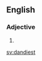 ==English==

===Adjective===
{{head|en|adjective superlative form}}

# {{en-superlative of|dandy}}

[[sv:dandiest]]